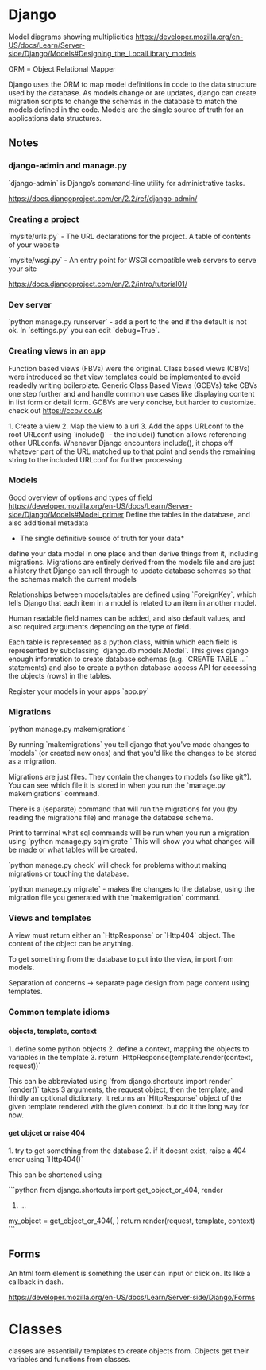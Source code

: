 = Django =
{{file:~/projects/vimwiki/images/basic-django-flow.png}}

Model diagrams showing multiplicities https://developer.mozilla.org/en-US/docs/Learn/Server-side/Django/Models#Designing_the_LocalLibrary_models
{{file:~/projects/vimwiki/images/django-model-example.png}}


ORM = Object Relational Mapper

Django uses the ORM to map model definitions in code to the data structure used by the database. As models change or are updates, django can create migration scripts to change the schemas in the database to match the models defined in the code. Models are the single source of truth for an applications data structures.


== Notes ==

=== django-admin and manage.py ===
`django-admin` is Django’s command-line utility for administrative tasks.

https://docs.djangoproject.com/en/2.2/ref/django-admin/

=== Creating a project ===
`mysite/urls.py` - The URL declarations for the project. A table of contents of your website

`mysite/wsgi.py` - An entry point for WSGI compatible web servers to serve your site

https://docs.djangoproject.com/en/2.2/intro/tutorial01/

=== Dev server ===
`python manage.py runserver` - add a port to the end if the default is not ok. In `settings.py` you can edit `debug=True`.


=== Creating views in an app ===
Function based views (FBVs) were the original. Class based views (CBVs) were introduced so that view templates could be implemented to avoid readedly writing boilerplate. Generic Class Based Views (GCBVs) take CBVs one step further and and handle common use cases like displaying content in list form or detail form. GCBVs are very concise, but harder to customize. check out https://ccbv.co.uk

1. Create a view
2. Map the view to a url
3. Add the apps URLconf to the root URLconf using `include()` - the include() function allows referencing other URLconfs. Whenever Django encounters include(), it chops off whatever part of the URL matched up to that point and sends the remaining string to the included URLconf for further processing.

=== Models ===
Good overview of options and types of field https://developer.mozilla.org/en-US/docs/Learn/Server-side/Django/Models#Model_primer
Define the tables in the database, and also additional metadata
*The single definitive source of truth for your data*

{{file:~/projects/vimwiki/images/django-model-example.png}}


define your data model in one place and then derive things from it, including migrations.
Migrations are entirely derived from the models file and are just a history that Django can roll through to update database schemas so that the schemas match the current models

Relationships between models/tables are defined using `ForeignKey`, which tells Django that each item in a model is related to an item in another model.

Human readable field names can be added, and also default values, and also required arguments depending on the type of field.

Each table is represented as a python class, within which each field is represented by subclassing `django.db.models.Model`. This gives django enough information to create database schemas (e.g. `CREATE TABLE ...` statements) and also to create a python database-access API for accessing the objects (rows) in the tables.

Register your models in your apps `app.py`

=== Migrations ===
`python manage.py makemigrations <app-name>`

By running `makemigrations` you tell django that you've made changes to `models` (or created new ones) and that you'd like the changes to be stored as a migration.

Migrations are just files. They contain the changes to models (so like git?).
You can see which file it is stored in when you run the `manage.py makemigrations` command.

There is a (separate) command that will run the migrations for you (by reading the migrations file) and manage the database schema.

Print to terminal what sql commands will be run when you run a migration using `python manage.py sqlmigrate <app-name> <migration-number>`
This will show you what changes will be made or what tables will be created.

`python manage.py check` will check for problems without making migrations or touching the database.

`python manage.py migrate` - makes the changes to the databse, using the migration file you generated with the `makemigration` command.

=== Views and templates ===
A view must return either an `HttpResponse` or `Http404` object. The content of the object can be anything.

To get something from the database to put into the view, import from models.

Separation of concerns -> separate page design from page content using templates.

=== Common template idioms ===
==== objects, template, context ====
1. define some python objects
2. define a context, mapping the objects to variables in the template
3. return `HttpResponse(template.render(context, request))`

This can be abbreviated using `from django.shortcuts import render`
`render()` takes 3 arguments, the request object, then the template, and thirdly an optional dictionary.
It returns an `HttpResponse` object of the given template rendered with the given context.
but do it the long way for now.

==== get objcet or raise 404 ====
1. try to get something from the database
2. if it doesnt exist, raise a 404 error using `Http404()`

This can be shortened using

```python
from django.shortcuts import get_object_or_404, render
#...
my_object = get_object_or_404(<model>, <api params>)
return render(request, template, context)
```

== Forms ==
An html form element is something the user can input or click on. Its like a callback in dash.

{{file:~/projects/vimwiki/images/django-form-handling-standard.png}}
https://developer.mozilla.org/en-US/docs/Learn/Server-side/Django/Forms


= Classes =
classes are essentially templates to create objects from. Objects get their variables and functions from classes.
